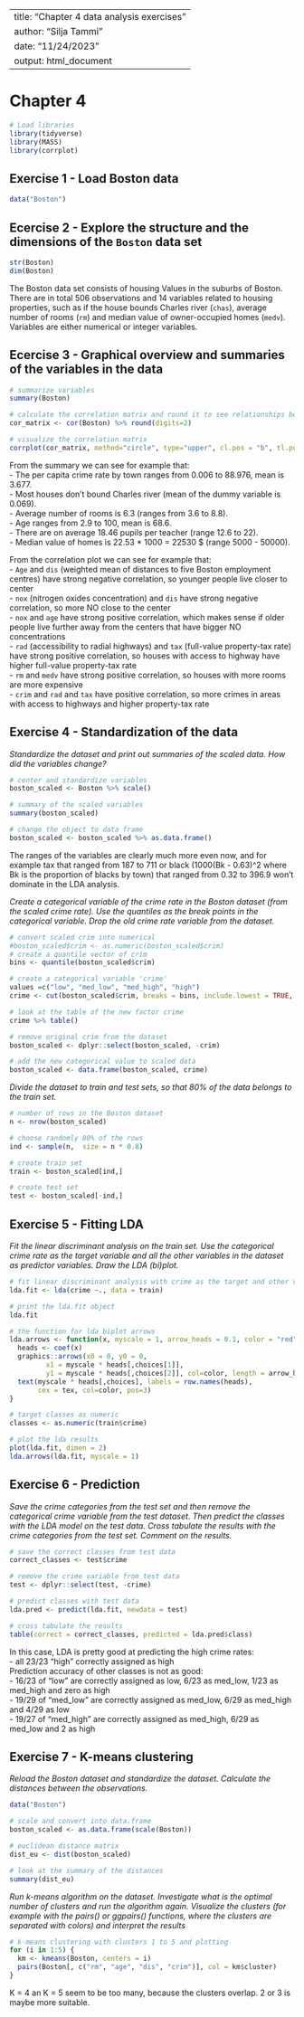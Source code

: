 
---
title: "Chapter 4 data analysis exercises"
author: "Silja Tammi"
date: "11/24/2023"
output: html_document
---

# Chapter 4

```r
# Load libraries
library(tidyverse)
library(MASS)
library(corrplot)
```
## Exercise 1 - Load Boston data
```r
data("Boston")
```

## Ecercise 2 - Explore the structure and the dimensions of the `Boston` data set

```r
str(Boston)
dim(Boston)
```

The Boston data set consists of housing Values in the suburbs of Boston. There are in total 506 observations and 14 variables related to housing properties, such as if the house bounds Charles river (`chas`), average number of rooms (`rm`) and median value of owner-occupied homes (`medv`). Variables are either numerical or integer variables.

## Ecercise 3 - Graphical overview and summaries of the variables in the data 


```r
# summarize variables
summary(Boston)

# calculate the correlation matrix and round it to see relationships between the variables
cor_matrix <- cor(Boston) %>% round(digits=2)

# visualize the correlation matrix
corrplot(cor_matrix, method="circle", type="upper", cl.pos = "b", tl.pos = "d", tl.cex = 0.6)

```

From the summary we can see for example that:  
- The per capita crime rate by town ranges from 0.006 to 88.976, mean is 3.677.    
- Most houses don't bound Charles river (mean of the dummy variable is 0.069).  
- Average number of rooms is 6.3 (ranges from 3.6 to 8.8).  
- Age ranges from 2.9 to 100, mean is 68.6.  
- There are on average 18.46 pupils per teacher (range 12.6 to 22).  
- Median value of homes is 22.53 * 1000 = 22530 $ (range 5000 - 50000).  

From the correlation plot we can see for example that:  
- `Age` and `dis` (weighted mean of distances to five Boston employment centres) have strong negative correlation, so younger people live closer to center  
- `nox` (nitrogen oxides concentration) and `dis` have strong negative correlation, so more NO close to the center  
- `nox` and `age` have strong positive correlation, which makes sense if older people live further away from the centers that have bigger NO concentrations  
- `rad` (accessibility to radial highways) and `tax` (full-value property-tax rate) have strong positive correlation, so houses with access to highway have higher full-value property-tax rate  
- `rm` and `medv` have strong positive correlation, so houses with more rooms are more expensive  
- `crim` and `rad` and `tax` have positive correlation, so more crimes in areas with access to highways and higher property-tax rate  

## Exercise 4 - Standardization of the data

*Standardize the dataset and print out summaries of the scaled data. How did the variables change? *

```r
# center and standardize variables
boston_scaled <- Boston %>% scale()

# summary of the scaled variables
summary(boston_scaled)

# change the object to data frame
boston_scaled <- boston_scaled %>% as.data.frame()
```

The ranges of the variables are clearly much more even now, and for example tax that ranged from 187 to 711 or black (1000(Bk - 0.63)^2 where Bk is the proportion of blacks by town) that ranged from 0.32 to 396.9 won't dominate in the LDA analysis.

*Create a categorical variable of the crime rate in the Boston dataset (from the scaled crime rate). Use the quantiles as the break points in the categorical variable. Drop the old crime rate variable from the dataset.*

```r
# convert scaled crim into numerical
#boston_scaled$crim <- as.numeric(boston_scaled$crim)
# create a quantile vector of crim 
bins <- quantile(boston_scaled$crim)

# create a categorical variable 'crime'
values =c("low", "med_low", "med_high", "high")
crime <- cut(boston_scaled$crim, breaks = bins, include.lowest = TRUE, label= values)

# look at the table of the new factor crime
crime %>% table()

# remove original crim from the dataset
boston_scaled <- dplyr::select(boston_scaled, -crim)

# add the new categorical value to scaled data
boston_scaled <- data.frame(boston_scaled, crime)
```

*Divide the dataset to train and test sets, so that 80% of the data belongs to the train set.*

```r
# number of rows in the Boston dataset 
n <- nrow(boston_scaled)

# choose randomly 80% of the rows
ind <- sample(n,  size = n * 0.8)

# create train set
train <- boston_scaled[ind,]

# create test set 
test <- boston_scaled[-ind,]

```

## Exercise 5 - Fitting LDA

*Fit the linear discriminant analysis on the train set. Use the categorical crime rate as the target variable and all the other variables in the dataset as predictor variables. Draw the LDA (bi)plot.*

```r
# fit linear discriminant analysis with crime as the target and other variables as predictors
lda.fit <- lda(crime ~., data = train)

# print the lda.fit object
lda.fit

# the function for lda biplot arrows
lda.arrows <- function(x, myscale = 1, arrow_heads = 0.1, color = "red", tex = 0.75, choices = c(1,2)){
  heads <- coef(x)
  graphics::arrows(x0 = 0, y0 = 0, 
         x1 = myscale * heads[,choices[1]], 
         y1 = myscale * heads[,choices[2]], col=color, length = arrow_heads)
  text(myscale * heads[,choices], labels = row.names(heads), 
       cex = tex, col=color, pos=3)
}

# target classes as numeric
classes <- as.numeric(train$crime)

# plot the lda results 
plot(lda.fit, dimen = 2)
lda.arrows(lda.fit, myscale = 1)
```

## Exercise 6 - Prediction

*Save the crime categories from the test set and then remove the categorical crime variable from the test dataset. Then predict the classes with the LDA model on the test data. Cross tabulate the results with the crime categories from the test set. Comment on the results.*

```r

# save the correct classes from test data
correct_classes <- test$crime

# remove the crime variable from test data
test <- dplyr::select(test, -crime)

# predict classes with test data
lda.pred <- predict(lda.fit, newdata = test)

# cross tabulate the results
table(correct = correct_classes, predicted = lda.pred$class)
```

In this case, LDA is pretty good at predicting the high crime rates:  
- all 23/23 "high" correctly assigned as high  
Prediction accuracy of other classes is not as good:  
- 16/23 of "low" are correctly assigned as low, 6/23 as med_low, 1/23 as med_high and zero as high  
- 19/29 of "med_low" are correctly assigned as med_low, 6/29 as med_high and 4/29 as low  
- 19/27 of "med_high" are correctly assigned as med_high, 6/29 as med_low and 2 as high

## Exercise 7 - K-means clustering

*Reload the Boston dataset and standardize the dataset. Calculate the distances between the observations.*

```r
data("Boston")

# scale and convert into data.frame
boston_scaled <- as.data.frame(scale(Boston))

# euclidean distance matrix
dist_eu <- dist(boston_scaled)

# look at the summary of the distances
summary(dist_eu)
```

*Run k-means algorithm on the dataset. Investigate what is the optimal number of clusters and run the algorithm again. Visualize the clusters (for example with the pairs() or ggpairs() functions, where the clusters are separated with colors) and interpret the results*

```r
# k-means clustering with clusters 1 to 5 and plotting
for (i in 1:5) {
  km <- kmeans(Boston, centers = i)
  pairs(Boston[, c("rm", "age", "dis", "crim")], col = km$cluster)
}
```

K = 4 an K = 5 seem to be too many, because the clusters overlap. 2 or 3 is maybe more suitable.
